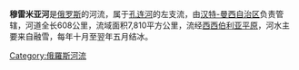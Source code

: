 '''穆雷米亚河'''是[[俄罗斯|俄罗斯]]的河流，属于[[孔连河|孔连河]]的左支流，由[[汉特-曼西自治区|汉特-曼西自治区]]负责管辖，河道全长608公里，流域面积7,810平方公里，流经[[西西伯利亚平原|西西伯利亚平原]]，河水主要来自融雪，每年十月至翌年五月结冰。

{{Russia-geo-stub}}
[[Category:俄羅斯河流|Category:俄羅斯河流]]